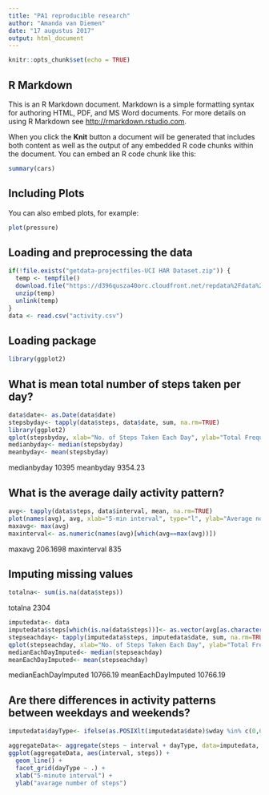 ---
title: "PA1 reproducible research"
author: "Amanda van Diemen"
date: "17 augustus 2017"
output: html_document
---

```{r setup, include=FALSE}
knitr::opts_chunk$set(echo = TRUE)
```

## R Markdown

This is an R Markdown document. Markdown is a simple formatting syntax for authoring HTML, PDF, and MS Word documents. For more details on using R Markdown see <http://rmarkdown.rstudio.com>.

When you click the **Knit** button a document will be generated that includes both content as well as the output of any embedded R code chunks within the document. You can embed an R code chunk like this:

```{r cars}
summary(cars)
```

## Including Plots

You can also embed plots, for example:

```{r pressure, echo=TRUE}
plot(pressure)
```

## Loading and preprocessing the data
```{r}
if(!file.exists("getdata-projectfiles-UCI HAR Dataset.zip")) {
  temp <- tempfile()
  download.file("https://d396qusza40orc.cloudfront.net/repdata%2Fdata%2Factivity.zip",temp)
  unzip(temp)
  unlink(temp)
}
data <- read.csv("activity.csv")
```
## Loading package
```{r}
library(ggplot2)
```

## What is mean total number of steps taken per day?
```{r}
data$date<- as.Date(data$date)
stepsbyday<- tapply(data$steps, data$date, sum, na.rm=TRUE)
library(ggplot2)
qplot(stepsbyday, xlab="No. of Steps Taken Each Day", ylab="Total Frequency", binwidth=500)
medianbyday<- median(stepsbyday)
meanbyday<- mean(stepsbyday)
```

medianbyday
10395
meanbyday
9354.23

## What is the average daily activity pattern?
```{r}
avg<- tapply(data$steps, data$interval, mean, na.rm=TRUE)
plot(names(avg), avg, xlab="5-min interval", type="l", ylab="Average no. of steps")
maxavg<- max(avg)
maxinterval<- as.numeric(names(avg)[which(avg==max(avg))])
```

maxavg
206.1698
maxinterval
835

## Imputing missing values
```{r}
totalna<- sum(is.na(data$steps))
```
totalna
2304
```{r}
imputedata<- data
imputedata$steps[which(is.na(data$steps))]<- as.vector(avg[as.character(data[which(is.na(data$steps)),3])])
stepseachday<- tapply(imputedata$steps, imputedata$date, sum, na.rm=TRUE)
qplot(stepseachday, xlab="No. of Steps Taken Each Day", ylab="Total Frequency", binwidth=500)
medianEachDayImputed<- median(stepseachday)
meanEachDayImputed<- mean(stepseachday)
```

medianEachDayImputed
10766.19
meanEachDayImputed
10766.19

## Are there differences in activity patterns between weekdays and weekends?
```{r}
imputedata$dayType<- ifelse(as.POSIXlt(imputedata$date)$wday %in% c(0,6), "weekends","weekdays")

aggregateData<- aggregate(steps ~ interval + dayType, data=imputedata, mean)
ggplot(aggregateData, aes(interval, steps)) + 
  geom_line() + 
  facet_grid(dayType ~ .) +
  xlab("5-minute interval") + 
  ylab("avarage number of steps")
```

